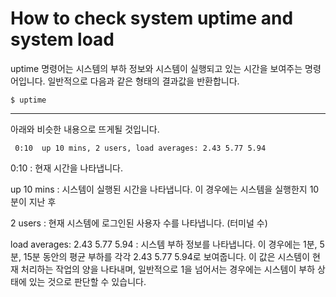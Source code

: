 # How to check system uptime and system load

uptime 명령어는 시스템의 부하 정보와 시스템이 실행되고 있는 시간을 보여주는 명령어입니다. 일반적으로 다음과 같은 형태의 결과값을 반환합니다.

```shell
$ uptime
```
---
아래와 비슷한 내용으로 뜨게될 것입니다.
```shell
 0:10  up 10 mins, 2 users, load averages: 2.43 5.77 5.94
```

0:10 : 현재 시간을 나타냅니다.   

up 10 mins : 시스템이 실행된 시간을 나타냅니다. 이 경우에는 시스템을 실행한지 10분이 지난 후   

2 users : 현재 시스템에 로그인된 사용자 수를 나타냅니다. (터미널 수)   

load averages: 2.43 5.77 5.94 : 시스템 부하 정보를 나타냅니다. 이 경우에는 1분, 5분, 15분 동안의 평균 부하를 각각 2.43 5.77 5.94로 보여줍니다. 이 값은 시스템이 현재 처리하는 작업의 양을 나타내며, 일반적으로 1을 넘어서는 경우에는 시스템이 부하 상태에 있는 것으로 판단할 수 있습니다.



